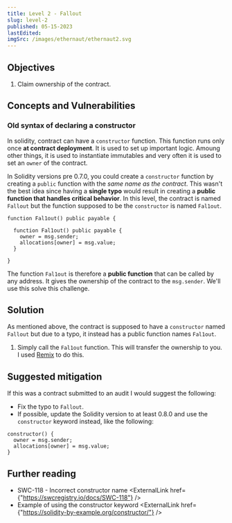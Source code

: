 ```yaml
---
title: Level 2 - Fallout
slug: level-2
published: 05-15-2023
lastEdited:
imgSrc: /images/ethernaut/ethernaut2.svg
---
```


## Objectives

1. Claim ownership of the contract.

## Concepts and Vulnerabilities

### Old syntax of declaring a constructor

In solidity, contract can have a `constructor` function. This function runs only once **at contract deployment**. It is used
to set up important logic. Amoung other things, it is used to instantiate immutables and very often it is used to 
set an `owner` of the contract.

In Solidity versions pre 0.7.0, you could create a `constructor` function by creating a `public` function with the _same name as the
contract_. This wasn't the best idea since having a **single typo** would result in creating a **public function that handles
critical behavior**. In this level, the contract is named `Fallout` but the function supposed to be the `constructor` is named `Fal1out`.

```solidity
function Fal1out() public payable {

  function Fal1out() public payable {
    owner = msg.sender;
    allocations[owner] = msg.value;
  }

}
```

The function `Fal1out` is therefore a **public function** that can be called by any address. It gives the ownership of the contract
to the `msg.sender`. We'll use this solve this challenge.

## Solution

As mentioned above, the contract is supposed to have a `constructor` named `Fallout` but due to a typo, it instead has a public function
names `Fal1out`.

1. Simply call the `Fal1out` function. This will transfer the ownership to you. I used <a target="\_blank" rel="noopener noreferrer" href="https://remix.ethereum.org/">Remix</a>
to do this.

## Suggested mitigation

If this was a contract submitted to an audit I would suggest the following:

- Fix the typo to `Fallout`.
- If possible, update the Solidity version to at least 0.8.0 and use the `constructor` keyword instead, like
  the following:

```solidity
constructor() {
  owner = msg.sender;
  allocations[owner] = msg.value;
}
```

## Further reading

- SWC-118 - Incorrect constructor name <ExternalLink href={"https://swcregistry.io/docs/SWC-118"} />
- Example of using the constructor keyword <ExternalLink href={"https://solidity-by-example.org/constructor/"} />

